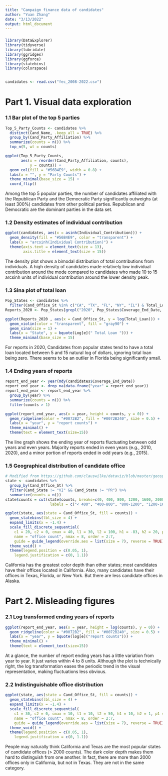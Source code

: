 ```yaml
---
title: "Campaign finance data of candidates"
author: "Yuan Zhang"
date: "3/13/2022"
output: html_document
---
```



### 

```r
library(DataExplorer)
library(tidyverse)
library(lubridate)
library(ggridges)
library(ggforce)
library(statebins)
library(colorspace)


candidates <- read.csv("fec_2008-2022.csv")
```



# Part 1. Visual data exploration

### 1.1 Bar plot of the top 5 parties

```r
Top_5_Party_Counts <- candidates %>% 
  distinct(Cand_Name, .keep_all = TRUE) %>% 
  group_by(Cand_Party_Affiliation) %>% 
  summarize(counts = n()) %>% 
  top_n(5, wt = counts)

ggplot(Top_5_Party_Counts,
       aes(x = reorder(Cand_Party_Affiliation, counts), 
           y = counts)) + 
  geom_col(fill = "#56B4E9", width = 0.8) +
  labs(x = "", y = "Party Counts") +
  theme_minimal(base_size = 15) +
  coord_flip()
```

Among the top 5 popular parties, the number of candidates affiliated with the Republican Party and the Democratic Party significantly outweighs (at least 300%) candidates from other political parties. Republican and Democratic are the dominant parties in the data set.


### 1.2 Density estimates of individual contribution

```r
ggplot(candidates, aes(x = asinh(Individual_Contribution))) +
  geom_density(fill = "#56B4E9", color = "transparent") +
  labs(x = "arcsinh(Individual Contribution)") +
  theme(axis.text = element_text(size = 13),
        axis.title = element_text(size = 15))
```

The density plot shows a bimodal distribution of total contributions from individuals. A high density of candidates made relatively low individual contribution around the mode compared to candidates who made 10 to 15 arcsinh units of individual contribution around the lower density peak.


### 1.3 Sina plot of total loan

```r
Pop_States <- candidates %>% 
  filter(Cand_Office_St %in% c("CA", "TX", "FL", "NY", "IL") & Total_Loan > 0)
Reports_2020 <- Pop_States[grepl("2020", Pop_States$Coverage_End_Date, fixed = TRUE),]

ggplot(Reports_2020 , aes(x = Cand_Office_St, y = log(Total_Loan))) +
  geom_violin(color = "transparent", fill = "gray90") +
  geom_sina(size = 1) +
  labs(x = "State", y = bquote(Log[e](" Total Loan "))) +
  theme_minimal(base_size = 15)
```

For reports in 2020, Candidates from popular states tend to have a total loan located between 5 and 15 natural log of dollars, ignoring total loan being zero. There seems to be an outlier in Florida being significantly small.


### 1.4 Ending years of reports

```r
report_end_year <- year(mdy(candidates$Coverage_End_Date))
report_end_year <- drop_na(data.frame("year" = report_end_year))
report_end_year <- report_end_year %>% 
  group_by(year) %>% 
  summarize(counts = n()) %>% 
  filter(counts > 1)

ggplot(report_end_year, aes(x = year, height = counts, y = 0)) +
  geom_ridgeline(color = "#0072B2", fill = "#0072B240", size = 0.5) +
  labs(x = "year", y = "report counts") +
  theme_minimal() +
  theme(text = element_text(size=15))
```

The line graph shows the ending year of reports fluctuating between odd years and even years.
Majority reports ended in even years (e.g., 2010, 2020), and a minor portion of reports ended in odd years (e.g., 2015).


### 1.5 Geographical distribution of candidate office

```r
# Modified from https://github.com/clauswilke/dataviz/blob/master/geospatial_data.Rmd
state <- candidates %>% 
  group_by(Cand_Office_St) %>% 
  filter(Cand_State != "VI" && Cand_State != "PR") %>% 
  summarize(counts = n())
state$counts = cut(state$counts, breaks=c(0, 400, 800, 1200, 1600, 2000, 3000),
                    labels = c("< 400", "400-800", "800-1200", "1200-1600", "1600-2000", "> 2000"))

ggplot(state, aes(state = Cand_Office_St, fill = counts)) +
  geom_statebins(lbl_size = 4) +
  expand_limits(x = -1.4) +
  scale_fill_discrete_sequential(
    c1 = 20, c2 = 0, cmax = 40, l1 = 30, l2 = 100, h1 = -83, h2 = 20, p1 = 1, p2 = 1.3, rev = TRUE, 
    name = "office count", nmax = 8, order = 2:7,
    guide = guide_legend(override.aes = list(size = 7), reverse = TRUE)) +
  theme_void() +
  theme(legend.position = c(0.05, 1),
    legend.justification = c(0, 1.1))
```

California has the greatest color depth than other states; most candidates have their offices located in California. Also, many candidates have their offices in Texas, Florida, or New York. But there are less candidate offices in Alaska.


\newpage


# Part 2. Misleading figures

### 2.1 Log transformed ending years of reports

```r
ggplot(report_end_year, aes(x = year, height = log(counts), y = 0)) +
  geom_ridgeline(color = "#0072B2", fill = "#0072B240", size = 0.5) +
  labs(x = "year", y = bquote(log[e]("report counts"))) +
  theme_minimal() +
  theme(text = element_text(size=15))
```

At a glance, the number of report ending years has a little variation from year to year. It just varies within 4 to 8 units. Although the plot is technically right, the log transformation eases the periodic trend in the visual representation, making fluctuations less obvious.


### 2.2 Indistinguishable office distribution

```r
ggplot(state, aes(state = Cand_Office_St, fill = counts)) +
  geom_statebins(lbl_size = 4) +
  expand_limits(x = -1.4) +
  scale_fill_discrete_sequential(
    c1 = 30, c2 = 0, cmax = 10, l1 = 10, l2 = 50, h1 = 10, h2 = 1, p1 = 1, p2 = 1, rev = TRUE, 
    name = "office count", nmax = 8, order = 2:7,
    guide = guide_legend(override.aes = list(size = 7), reverse = TRUE)) +
  theme_void() +
  theme(legend.position = c(0.05, 1),
    legend.justification = c(0, 1.1))
```

People may naturally think California and Texas are the most popular states of candidate offices (> 2000 counts). The dark color depth makes them hard to distinguish from one another. In fact, there are more than 2000 offices only in California, but not in Texas. They are not in the same category.


